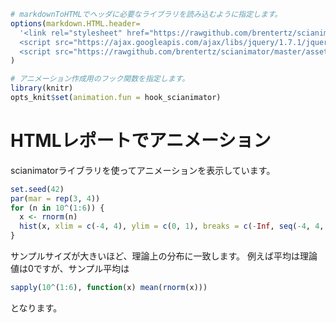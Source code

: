 ```r
# markdownToHTMLでヘッダに必要なライブラリを読み込むように指定します。
options(markdown.HTML.header=
  '<link rel="stylesheet" href="https://rawgithub.com/brentertz/scianimator/master/assets/css/scianimator.css"/>
  <script src="https://ajax.googleapis.com/ajax/libs/jquery/1.7.1/jquery.min.js"></script>
  <script src="https://rawgithub.com/brentertz/scianimator/master/assets/js/jquery.scianimator.min.js"></script>'
)

# アニメーション作成用のフック関数を指定します。
library(knitr)
opts_knit$set(animation.fun = hook_scianimator)
```

# HTMLレポートでアニメーション

scianimatorライブラリを使ってアニメーションを表示しています。

```r
set.seed(42)
par(mar = rep(3, 4))
for (n in 10^(1:6)) {
  x <- rnorm(n)
  hist(x, xlim = c(-4, 4), ylim = c(0, 1), breaks = c(-Inf, seq(-4, 4, 0.1), Inf), main=paste("N = ", n))
}
```

サンプルサイズが大きいほど、理論上の分布に一致します。
例えば平均は理論値は0ですが、サンプル平均は

```r
sapply(10^(1:6), function(x) mean(rnorm(x)))
```

となります。

